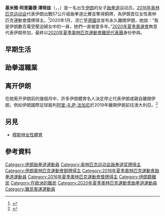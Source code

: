 {{Update|time=2021-07-24T14:33:36+00:00}}
{{Infobox sportsperson
|name             = 基米雅·阿里薩德
|native_name     = {{lang-fa|کیمیا علیزاده زنوزی}}
|image            = Taekwondo at the 2016 Summer Olympics women Kimia Alizadeh.jpg
|image_size       = 260px
|nationality      = {{IRI}}
|birth_date       = {{birth date and age|df=yes|1998|7|10}}<ref>{{cite web|url=http://www.taekwondodata.com/kimia-alizadeh-zenoorin.akc6.html|title=ALIZADEH ZENOORIN, Kimia|accessdate=2016-08-30|author=Taekwondo Data|archive-date=2016-08-21|archive-url=https://web.archive.org/web/20160821235106/http://www.taekwondodata.com/kimia-alizadeh-zenoorin.akc6.html|dead-url=no}}</ref>
|birth_place      = {{IRI}}[[卡拉季|卡拉季]]
|residence        = {{GER}}
|education        =
|years_active     =
|website          = [https://kimiaalizadeh.ir Official website]
|country          = {{IRI}}
|sport            = 跆拳道
|event            = 
|retired          =
|medaltemplates   = 
{{MedalSport|女子[[跆拳道|跆拳道]]}}
{{MedalCountry|{{IRI}}}}
{{MedalCompetition | [[奥林匹克运动会|奥林匹克运动会]] }}
{{MedalBronze| [[2016年夏季奧林匹克運動會|2016 里约热内卢]] | [[2016年夏季奧林匹克運動會女子57公斤級跆拳道比賽|57公斤級]] }}
{{MedalCompetition|[[世界跆拳道錦標賽|世界跆拳道錦標賽]]}}
{{MedalSilver|[[2017年世界跆拳道锦标赛|2017 茂朱]]|62公斤级}}
{{MedalBronze|[[2015年世界跆拳道锦标赛|2015 车里雅宾斯克]]|57公斤级}}
{{MedalCompetition|{{link-en|World Taekwondo Grand Prix}}}}
{{MedalGold| {{link-en|2015 World Taekwondo Grand Prix}} | 57 kg}}
{{MedalCompetition|[[亞洲跆拳道錦標賽|亞洲跆拳道錦標賽]]}}
{{MedalBronze| {{link-en|2018 Asian Taekwondo Championships}} | 62 kg}}
{{MedalCompetition|[[青年奥林匹克运动会|青年奥林匹克运动会]]}} 
{{MedalGold| [[2014年夏季青年奧林匹克運動會|2014 南京]] |[[2014年夏季青年奧林匹克運動會跆拳道比賽|63公斤级]]}}
{{MedalCompetition|{{link-en|World Taekwondo Junior Championships}}}}
{{MedalGold| 2014 台北 | 52 kg}}
|show-medals      = yes
|height           = 1.85m
|weight           = 57kg
|}}

'''基米雅·阿里薩德·澤努玆'''（{{lang-fa|کیمیا علیزاده زنوزي}}，{{lang-en|Kimia Alizadeh Zenoozi}}，{{bd|1998年|7月10日|catIdx=A}}）是一名出生[[伊朗|伊朗]]的女子[[跆拳道|跆拳道]]运动员。[[2016年夏季奥林匹克运动会|2016年奥林匹克运动会]]代表伊朗出戰57公斤级跆拳道比賽並奪得銅牌，為伊朗首位女性奧林匹克運動會獎牌得主。<ref>{{cite web|url=http://www.bbc.com/sport/olympics/37128530|title=Rio Olympics 2016: Kimia Alizadeh Zenoorin wins landmark bronze for Iran|accessdate=2016-08-30|date=2016-08-19|author=BBC UK|archive-date=2016-08-26|archive-url=https://web.archive.org/web/20160826015239/http://www.bbc.com/sport/olympics/37128530|dead-url=no}}</ref>2020年1月，流亡至[[德國|德國]]並宣布永久離開伊朗，她說：“我是伊朗數百萬受壓迫婦女中的一員，她們一直被耍多年。”[[2020年夏季奧林匹克運動會跆拳道比賽|2020年夏季奧運會]]無意代表伊朗參加，最終以[[2020年夏季奧林匹克運動會難民代表團|2020年夏季奧林匹克運動會難民代表團]]身份參與。

== 早期生活 ==

== 跆拳道職業 ==
== 离开伊朗 ==
在她离开伊朗前的幾個月中，許多伊朗體育名人決定停止代表伊朗或親自離開伊朗。例如伊朗國際足球裁判[[阿里-礼萨·法加尼|阿里-礼萨·法加尼]]於2019年離開伊朗前往澳大利亞。<ref name="autogenerated2">{{cite web |author= |url=https://www.npr.org/2020/01/12/795727458/irans-only-female-olympic-medalist-says-she-has-defected |title=Iranian Olympian Kimia Alizadeh Says She Has Defected |publisher=NPR |date= |accessdate=2020-01-13 |archive-date=2020-01-13 |archive-url=https://web.archive.org/web/20200113022225/https://www.npr.org/2020/01/12/795727458/irans-only-female-olympic-medalist-says-she-has-defected |dead-url=no }}</ref>

== 另見 ==
* [[穆斯林女性體育|穆斯林女性體育]]

==參考資料==
{{Reflist}}

{{DEFAULTSORT: Alizadeh, Kimia}}
[[Category:伊朗跆拳道運動員|Category:伊朗跆拳道運動員]]
[[Category:奥林匹克运动会跆拳道奖牌得主|Category:奥林匹克运动会跆拳道奖牌得主]]
[[Category:伊朗奧林匹克運動會銅牌得主|Category:伊朗奧林匹克運動會銅牌得主]]
[[Category:2016年夏季奧林匹克運動會跆拳道運動員|Category:2016年夏季奧林匹克運動會跆拳道運動員]]
[[Category:2016年夏季奧林匹克運動會獎牌得主|Category:2016年夏季奧林匹克運動會獎牌得主]]
[[Category:伊朗籍難民|Category:伊朗籍難民]]
[[Category:在歐洲的難民|Category:在歐洲的難民]]
[[Category:2020年夏季奧林匹克運動會跆拳道運動員|Category:2020年夏季奧林匹克運動會跆拳道運動員]]
[[Category:難民奧運運動員|Category:難民奧運運動員]]
